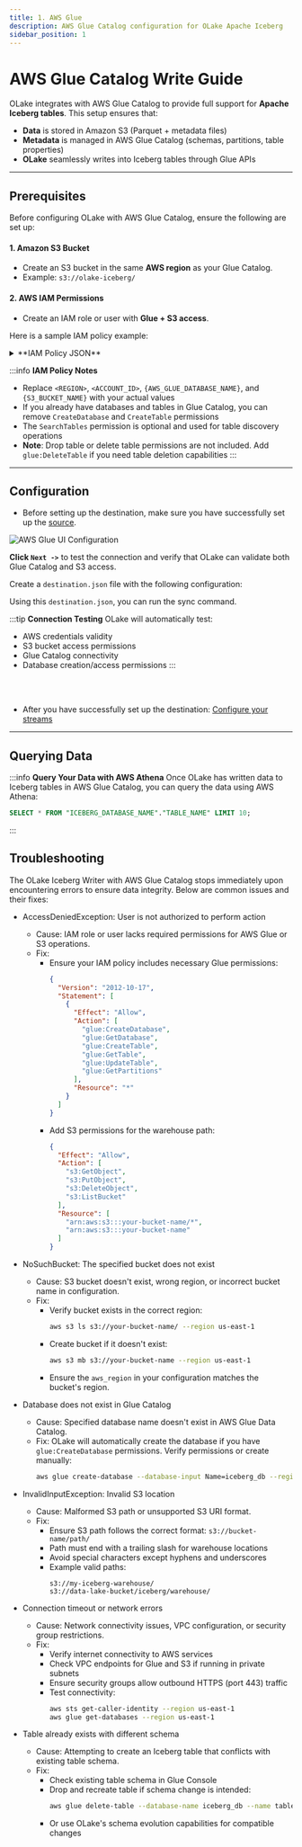 ```yaml
---
title: 1. AWS Glue
description: AWS Glue Catalog configuration for OLake Apache Iceberg
sidebar_position: 1
---
```



# AWS Glue Catalog Write Guide

OLake integrates with AWS Glue Catalog to provide full support for **Apache Iceberg tables**.
This setup ensures that:
- **Data** is stored in Amazon S3 (Parquet + metadata files)
- **Metadata** is managed in AWS Glue Catalog (schemas, partitions, table properties)
- **OLake** seamlessly writes into Iceberg tables through Glue APIs

---

## Prerequisites

Before configuring OLake with AWS Glue Catalog, ensure the following are set up:

#### 1. Amazon S3 Bucket

- Create an S3 bucket in the same **AWS region** as your Glue Catalog.
- Example: `s3://olake-iceberg/`

#### 2. AWS IAM Permissions

- Create an IAM role or user with **Glue + S3 access**.

Here is a sample IAM policy example:

<details>
<summary>**IAM Policy JSON**</summary>

```json title="IAM Policy"
{
    "Version": "2012-10-17",
    "Statement": [
        {
            "Sid": "GlueAccess",
            "Effect": "Allow",
            "Action": [
                "glue:CreateTable",
                "glue:CreateDatabase",
                "glue:GetTable",
                "glue:GetDatabase",
                "glue:GetDatabases",
                "glue:SearchTables",
                "glue:UpdateDatabase",
                "glue:UpdateTable"
            ],
            "Resource": [
                "arn:aws:glue:<REGION>:<ACCOUNT_ID>:catalog",
                "arn:aws:glue:<REGION>:<ACCOUNT_ID>:database/{AWS_GLUE_DATABASE_NAME}",
                "arn:aws:glue:<REGION>:<ACCOUNT_ID>:table/{AWS_GLUE_DATABASE_NAME}/*"
            ]
        },
        {
            "Sid": "S3BucketReadWrite",
            "Effect": "Allow",
            "Action": [
                "s3:ListBucket",
                "s3:GetBucket*",
                "s3:*Object"
            ],
            "Resource": [
                "arn:aws:s3:::{S3_BUCKET_NAME}",
                "arn:aws:s3:::{S3_BUCKET_NAME}/*"
            ]
        },
        {
            "Sid": "ListAllBuckets",
            "Effect": "Allow",
            "Action": "s3:ListAllMyBuckets",
            "Resource": "*"
        }
    ]
}
```

</details>

:::info **IAM Policy Notes**
- Replace `<REGION>`, `<ACCOUNT_ID>`, `{AWS_GLUE_DATABASE_NAME}`, and `{S3_BUCKET_NAME}` with your actual values
- If you already have databases and tables in Glue Catalog, you can remove `CreateDatabase` and `CreateTable` permissions
- The `SearchTables` permission is optional and used for table discovery operations
- **Note**: Drop table or delete table permissions are not included. Add `glue:DeleteTable` if you need table deletion capabilities
:::

---
## Configuration

<Tabs>

<TabItem value="glue-ui" label="OLake UI" default>

- Before setting up the destination, make sure you have successfully set up the [source](/docs/getting-started/creating-first-pipeline#2-configure-source).

![AWS Glue UI Configuration](/img/docs/iceberg/catalog/glue/glue-catalog-olake-ui-setup-destination.png)

<GlueIcebergWriterUIConfigDetails/>

**Click `Next ->`** to test the connection and verify that OLake can validate both Glue Catalog and S3 access.

</TabItem>

<TabItem value="glue-cli" label="OLake CLI">

Create a `destination.json` file with the following configuration:

<GlueIcebergWriterConfig/>

<GlueIcebergWriterCLIConfigDetails/>

Using this `destination.json`, you can run the sync command.

</TabItem>

</Tabs>

:::tip **Connection Testing**
OLake will automatically test:
- AWS credentials validity
- S3 bucket access permissions
- Glue Catalog connectivity
- Database creation/access permissions
:::

<br></br>

- After you have successfully set up the destination: [Configure your streams](/docs/getting-started/creating-first-pipeline#4-configure-streams)

---

## Querying Data

:::info **Query Your Data with AWS Athena**
Once OLake has written data to Iceberg tables in AWS Glue Catalog, you can query the data using AWS Athena:

```sql
SELECT * FROM "ICEBERG_DATABASE_NAME"."TABLE_NAME" LIMIT 10;
```
:::

## Troubleshooting

The OLake Iceberg Writer with AWS Glue Catalog stops immediately upon encountering errors to ensure data integrity. Below are common issues and their fixes:

- <span >AccessDeniedException: User is not authorized to perform action</span>
  - Cause: IAM role or user lacks required permissions for AWS Glue or S3 operations.
  - Fix:
    - Ensure your IAM policy includes necessary Glue permissions:
      ```json
      {
        "Version": "2012-10-17",
        "Statement": [
          {
            "Effect": "Allow",
            "Action": [
              "glue:CreateDatabase",
              "glue:GetDatabase",
              "glue:CreateTable",
              "glue:GetTable",
              "glue:UpdateTable",
              "glue:GetPartitions"
            ],
            "Resource": "*"
          }
        ]
      }
      ```
    - Add S3 permissions for the warehouse path:
      ```json
      {
        "Effect": "Allow",
        "Action": [
          "s3:GetObject",
          "s3:PutObject",
          "s3:DeleteObject",
          "s3:ListBucket"
        ],
        "Resource": [
          "arn:aws:s3:::your-bucket-name/*",
          "arn:aws:s3:::your-bucket-name"
        ]
      }
      ```

- <span >NoSuchBucket: The specified bucket does not exist</span>
  - Cause: S3 bucket doesn't exist, wrong region, or incorrect bucket name in configuration.
  - Fix:
    - Verify bucket exists in the correct region:
      ```bash
      aws s3 ls s3://your-bucket-name/ --region us-east-1
      ```
    - Create bucket if it doesn't exist:
      ```bash
      aws s3 mb s3://your-bucket-name --region us-east-1
      ```
    - Ensure the `aws_region` in your configuration matches the bucket's region.

- <span >Database does not exist in Glue Catalog</span>
  - Cause: Specified database name doesn't exist in AWS Glue Data Catalog.
  - Fix: OLake will automatically create the database if you have `glue:CreateDatabase` permissions. Verify permissions or create manually:
    ```bash
    aws glue create-database --database-input Name=iceberg_db --region us-east-1
    ```

- <span >InvalidInputException: Invalid S3 location</span>
  - Cause: Malformed S3 path or unsupported S3 URI format.
  - Fix:
    - Ensure S3 path follows the correct format: `s3://bucket-name/path/`
    - Path must end with a trailing slash for warehouse locations
    - Avoid special characters except hyphens and underscores
    - Example valid paths:
      ```
      s3://my-iceberg-warehouse/
      s3://data-lake-bucket/iceberg/warehouse/
      ```

- <span >Connection timeout or network errors</span>
  - Cause: Network connectivity issues, VPC configuration, or security group restrictions.
  - Fix:
    - Verify internet connectivity to AWS services
    - Check VPC endpoints for Glue and S3 if running in private subnets
    - Ensure security groups allow outbound HTTPS (port 443) traffic
    - Test connectivity:
      ```bash
      aws sts get-caller-identity --region us-east-1
      aws glue get-databases --region us-east-1
      ```

- <span >Table already exists with different schema</span>
  - Cause: Attempting to create an Iceberg table that conflicts with existing table schema.
  - Fix:
    - Check existing table schema in Glue Console
    - Drop and recreate table if schema change is intended:
      ```bash
      aws glue delete-table --database-name iceberg_db --name table_name --region us-east-1
      ```
    - Or use OLake's schema evolution capabilities for compatible changes
